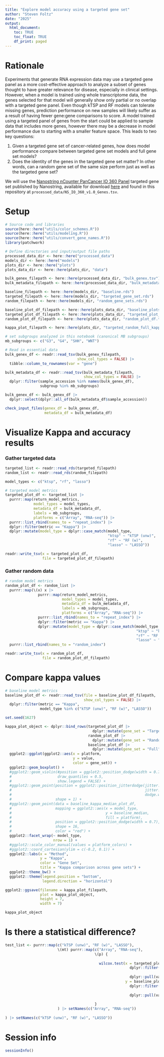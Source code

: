 ```yaml
---
title: "Explore model accuracy using a targeted gene set"
author: "Steven Foltz"
date: "2025"
output:
  html_document:
    toc: TRUE
    toc_float: TRUE
    df_print: paged
---
```


# Rationale

Experiments that generate RNA expression data may use a targeted gene panel as a more cost-effective approach to analyze a subset of genes thought to have greater relevance for disease, especially in clinical settings.
However, when a model is trained using whole transcriptome data, the genes selected for that model will generally show only partial or no overlap with a targeted gene panel.
Even though kTSP and RF models can tolerate missing genes, prediction performance on new samples will likely suffer as a result of having fewer gene:gene comparisons to score.
A model trained using a targeted panel of genes from the start could be applied to sample data that includes more genes, however there may be a decrease in model performance due to starting with a smaller feature space.
This leads to two key questions:

1. Given a targeted gene set of cancer-related genes, how does model performance compare between targeted gene set models and full gene set models?
2. Does the identity of the genes in the targeted gene set matter? In other words, can a random gene set of the same size perform just as well as the targeted gene set?

We will use the [Nanostring nCounter PanCancer IO 360 Panel](https://nanostring.com/products/ncounter-assays-panels/oncology/pancancer-io-360/) targeted gene set published by Nanostring, available for download [here](https://nanostring.com/products/ncounter-assays-panels/panel-selection-tool/) and found in this repository at `processed_data/NS_IO_360_v1.0_Genes.tsv`.

# Setup

```r

# Source code and libraries
source(here::here("utils/color_schemes.R"))
source(here::here("utils/modeling.R"))
source(here::here("utils/convert_gene_names.R"))
library(patchwork)

# Define directories and input/output file paths
processed_data_dir <- here::here("processed_data")
models_dir <- here::here("models")
plots_dir <- here::here("plots")
plots_data_dir <- here::here(plots_dir, "data")

bulk_genex_filepath <- here::here(processed_data_dir, "bulk_genex.tsv")
bulk_metadata_filepath <- here::here(processed_data_dir, "bulk_metadata.tsv")

baseline_filepath <- here::here(models_dir, "baseline.rds")
targeted_filepath <- here::here(models_dir, "targeted_gene_set.rds")
random_filepath <- here::here(models_dir, "random_gene_sets.rds")

baseline_plot_df_filepath <- here::here(plots_data_dir, "baseline_plots_df.tsv")
targeted_plot_df_filepath <- here::here(plots_data_dir, "targeted_plot_df.tsv")
random_plot_df_filepath <- here::here(plots_data_dir, "random_plot_df.tsv")

kappa_plot_filepath <- here::here(plots_dir, "targeted_random_full_kappa.pdf")

# set subgroups analyzed in this notebook (canonical MB subgroups)
mb_subgroups <- c("G3", "G4", "SHH", "WNT")

# Read in essential data
bulk_genex_df <- readr::read_tsv(bulk_genex_filepath,
                                 show_col_types = FALSE) |>
  tibble::column_to_rownames(var = "gene")

bulk_metadata_df <- readr::read_tsv(bulk_metadata_filepath,
                                    show_col_types = FALSE) |>
  dplyr::filter(sample_accession %in% names(bulk_genex_df),
                subgroup %in% mb_subgroups)

bulk_genex_df <- bulk_genex_df |>
  dplyr::select(dplyr::all_of(bulk_metadata_df$sample_accession))

check_input_files(genex_df = bulk_genex_df,
                  metadata_df = bulk_metadata_df)


```

# Visualize Kappa and accuracy results

### Gather targeted data

```r

targeted_list <- readr::read_rds(targeted_filepath)
random_list <- readr::read_rds(random_filepath)

model_types <- c("ktsp", "rf", "lasso")

# targeted model metrics
targeted_plot_df <- targeted_list |>
  purrr::map(return_model_metrics,
             model_types = model_types,
             metadata_df = bulk_metadata_df,
             labels = mb_subgroups,
             platforms = c("Array", "RNA-seq")) |>
  purrr::list_rbind(names_to = "repeat_index") |>
  dplyr::filter(metric == "Kappa") |>
  dplyr::mutate(model_type = dplyr::case_match(model_type,
                                               "ktsp" ~ "kTSP (unw)",
                                               "rf" ~ "RF (w)",
                                               "lasso" ~ "LASSO"))

readr::write_tsv(x = targeted_plot_df,
                 file = targeted_plot_df_filepath)

```

### Gather random data

```r

# random model metrics
random_plot_df <- random_list |>
  purrr::map(\(x) x |>
               purrr::map(return_model_metrics,
                          model_types = model_types,
                          metadata_df = bulk_metadata_df,
                          labels = mb_subgroups,
                          platforms = c("Array", "RNA-seq")) |>
               purrr::list_rbind(names_to = "repeat_index") |>
               dplyr::filter(metric == "Kappa") |>
               dplyr::mutate(model_type = dplyr::case_match(model_type,
                                                            "ktsp" ~ "kTSP (unw)",
                                                            "rf" ~ "RF (w)",
                                                            "lasso" ~ "LASSO"))) |>
  purrr::list_rbind(names_to = "random_index")

readr::write_tsv(x = random_plot_df,
                 file = random_plot_df_filepath)

```

# Compare kappa values

```r

# baseline model metrics
baseline_plot_df <- readr::read_tsv(file = baseline_plot_df_filepath,
                                    show_col_types = FALSE) |>
  dplyr::filter(metric == "Kappa",
                model_type %in% c("kTSP (unw)", "RF (w)", "LASSO"))

set.seed(1627)

kappa_plot_object <- dplyr::bind_rows(targeted_plot_df |>
                                        dplyr::mutate(gene_set = "Targeted"),
                                      random_plot_df |>
                                        dplyr::mutate(gene_set = "Random"),
                                      baseline_plot_df |>
                                        dplyr::mutate(gene_set = "Full")) |>
  ggplot2::ggplot(ggplot2::aes(x = platform,
                               y = value,
                               color = gene_set)) +
  ggplot2::geom_boxplot() +
  #ggplot2::geom_violin(#position = ggplot2::position_dodge(width = 0.7),
  #                     draw_quantiles = 0.5,
  #                     show.legend = FALSE) +
  #ggplot2::geom_point(position = ggplot2::position_jitterdodge(jitter.width = 0.1,
  #                                                             jitter.height = 0,
  #                                                             dodge.width = 0.9),
  #                    shape = 1) +
  #ggplot2::geom_point(data = baseline_kappa_median_plot_df,
  #                    mapping = ggplot2::aes(x = model_type,
  #                                           y = baseline_median,
  #                                           fill = platform),
  #                    position = ggplot2::position_dodge(width = 0.7),
  #                    shape = 16,
  #                    color = "red") +
  ggplot2::facet_wrap(~ model_type,
                      nrow = 1) +
  #ggplot2::scale_color_manual(values = platform_colors) +
  #ggplot2::coord_cartesian(ylim = c(-0.2, 0.1)) + 
  ggplot2::labs(x = "Method",
                y = "Kappa",
                color = "Gene Set",
                title = "Kappa comparison across gene sets") +
  ggplot2::theme_bw() +
  ggplot2::theme(legend.position = "bottom",
                 legend.direction = "horizontal")

ggplot2::ggsave(filename = kappa_plot_filepath,
                plot = kappa_plot_object,
                height = 7,
                width = 7)

kappa_plot_object

```

# Is there a statistical difference?

```r

test_list <- purrr::map(c("kTSP (unw)", "RF (w)", "LASSO"),
                        \(mt) purrr::map(c("Array", "RNA-seq"),
                                         \(p) {
                                           
                                           wilcox.test(x = targeted_plot_df |>
                                                         dplyr::filter(model_type == mt,
                                                                       platform == p) |> 
                                                         dplyr::pull(value),
                                                       y = baseline_plot_df |> 
                                                         dplyr::filter(model_type == mt, 
                                                                       platform == p) |> 
                                                         dplyr::pull(value))
                                           
                                         }
                        ) |> setNames(c("Array", "RNA-seq"))
                        
) |> setNames(c("kTSP (unw)", "RF (w)", "LASSO"))


```

# Session info

```r
sessionInfo()
```
